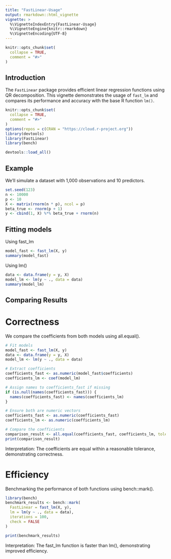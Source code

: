 ```yaml
---
title: "FastLinear-Usage"
output: rmarkdown::html_vignette
vignette: >
  %\VignetteIndexEntry{FastLinear-Usage}
  %\VignetteEngine{knitr::rmarkdown}
  %\VignetteEncoding{UTF-8}
---
```



```r
knitr::opts_chunk$set(
  collapse = TRUE,
  comment = "#>"
)
```
## Introduction
The `FastLinear` package provides efficient linear regression functions using QR decomposition. This vignette demonstrates the usage of `fast_lm` and compares its performance and accuracy with the base R function `lm()`.

```r
knitr::opts_chunk$set(
  collapse = TRUE,
  comment = "#>"
)
options(repos = c(CRAN = "https://cloud.r-project.org"))
library(devtools)
library(FastLinear) 
library(bench)
```

```r
devtools::load_all()
```
## Example
We'll simulate a dataset with 1,000 observations and 10 predictors.
```r
set.seed(123)
n <- 10000
p <- 10
X <- matrix(rnorm(n * p), ncol = p)
beta_true <- rnorm(p + 1)  
y <- cbind(1, X) %*% beta_true + rnorm(n)

```
## Fitting models
Using fast_lm
```r
model_fast <- fast_lm(X, y)
summary(model_fast)

```
Using lm()
```r
data <- data.frame(y = y, X)
model_lm <- lm(y ~ ., data = data)
summary(model_lm)

```
## Comparing Results
# Correctness
We compare the coefficients from both models using all.equal().
```r
# Fit models
model_fast <- fast_lm(X, y)
data <- data.frame(y = y, X)
model_lm <- lm(y ~ ., data = data)

# Extract coefficients
coefficients_fast <- as.numeric(model_fast$coefficients)
coefficients_lm <- coef(model_lm)

# Assign names to coefficients_fast if missing
if (is.null(names(coefficients_fast))) {
  names(coefficients_fast) <- names(coefficients_lm)
}

# Ensure both are numeric vectors
coefficients_fast <- as.numeric(coefficients_fast)
coefficients_lm <- as.numeric(coefficients_lm)

# Compare the coefficients
comparison_result <- all.equal(coefficients_fast, coefficients_lm, tolerance = 1e-6)
print(comparison_result)


```
Interpretation: The coefficients are equal within a reasonable tolerance, demonstrating correctness.


# Efficiency
Benchmarking the performance of both functions using bench::mark().
```r
library(bench)
benchmark_results <- bench::mark(
  FastLinear = fast_lm(X, y),
  lm = lm(y ~ ., data = data),
  iterations = 100,
  check = FALSE
)

print(benchmark_results)

```
Interpretation: The fast_lm function is faster than lm(), demonstrating improved efficiency.



